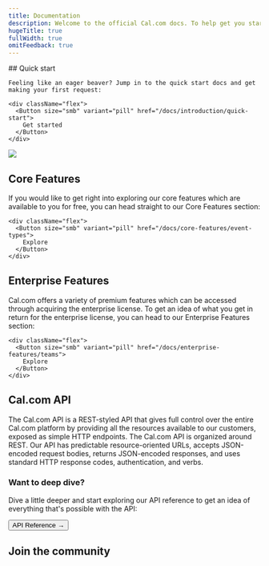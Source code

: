 ```yaml
---
title: Documentation
description: Welcome to the official Cal.com docs. To help get you started, we've put together a few resources to help you learn about how to use Cal.com. We have also provided advanced documentation covering how to build on top of Cal.com both in the codebase, by API and more. These guides will go into depth on how you can best integrate and extend Cal.com for your needs.
hugeTitle: true
fullWidth: true
omitFeedback: true
---
```



<div className="grid grid-cols-1 sm:grid-cols-3 gap-8 mt-12">
  <div>
    ## Quick start

    Feeling like an eager beaver? Jump in to the quick start docs and get making your first request:

    <div className="flex">
      <Button size="smb" variant="pill" href="/docs/introduction/quick-start">
        Get started
      </Button>
    </div>
  </div>
  <div className="col-span-2">
    <img className="border border-neutral-100 rounded-md overflow-hidden" src="https://user-images.githubusercontent.com/8019099/210054112-5955e812-a76e-4160-9ddd-58f2c72f1cce.png" />
  </div>
</div>


## Core Features

If you would like to get right into exploring our core features which are available to you for free, you can head straight to our Core Features section:

    <div className="flex">
      <Button size="smb" variant="pill" href="/docs/core-features/event-types">
        Explore
      </Button>
    </div>

## Enterprise Features

Cal.com offers a variety of premium features which can be accessed through acquiring the enterprise license. To get an idea of what you get in return for the enterprise license, you can head to our Enterprise Features section:

    <div className="flex">
      <Button size="smb" variant="pill" href="/docs/enterprise-features/teams">
        Explore
      </Button>
    </div>


## Cal.com API

The Cal.com API is a REST-styled API that gives full control over the entire Cal.com platform by providing all the resources available to our customers, exposed as simple HTTP endpoints.
The Cal.com API is organized around REST. Our API has predictable resource-oriented URLs, accepts JSON-encoded request bodies, returns JSON-encoded responses, and uses standard HTTP response codes, authentication, and verbs.


### Want to deep dive?

Dive a little deeper and start exploring our API reference to get an idea of everything that's possible with the API:

<Button size="smb" variant="pill" href="/docs/enterprise-features/api/api-reference">API Reference →</Button>


## Join the community

<div className="not-prose grid grid-cols-1 sm:grid-cols-2 md:grid-cols-3 gap-8 mt-6">
    <PlainCard
      href={config?.links?.discord}
      cta="Join Discord"
      description="Ask questions, give feedback, contribute"
      customBackground="#141414"
      Icon={Discord} />
    <PlainCard
      href={config?.links?.twitter}
      cta="Follow on Twitter"
      description="Follow for releases, announcements, demos"
      customBackground="#141414"
      Icon={Twitter} />
    <PlainCard
      href={config?.links?.github}
      cta="Fork us on GitHub"
      description="Get access to the full Cal.com source code"
      customBackground="#141414"
      Icon={GitHub} />
</div>
